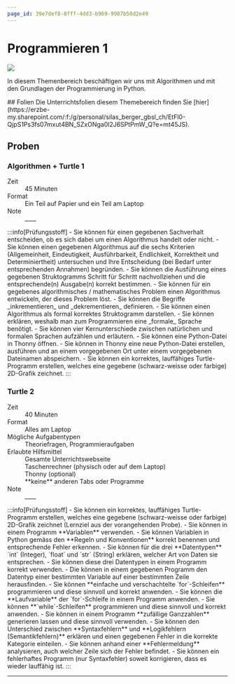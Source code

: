 ```yaml
---
page_id: 39e7def8-8fff-4dd3-b969-9987b50d2e49
---
```



# Programmieren 1
![](img/python-banner.jpg)

In diesem Themenbereich beschäftigen wir uns mit Algorithmen und mit den Grundlagen der Programmierung in Python.

<Restricted id='41e788c5-6303-4f74-87d6-57b413dee815'>
  ## Folien
  Die Unterrichtsfolien diesem Themebereich finden Sie [hier](https://erzbe-my.sharepoint.com/:f:/g/personal/silas_berger_gbsl_ch/EtFl0-QjpS1Ps3fs07mxut4BN_SZxONga0l2J6SPtPmW_Q?e=mt45JS).
</Restricted>

## Proben
### Algorithmen + Turtle 1
<Dl>
  <dt>Zeit</dt>
  <dd>45 Minuten</dd>
  <dt>Format</dt>
  <dd>Ein Teil auf Papier und ein Teil am Laptop</dd>
  <WithCmsText entries={{note: 'a51a26a1-1226-4ded-84f3-81c226751142'}}>
    <dt>Note</dt>
    <dd>__<CmsText name="note" />__</dd>
  </WithCmsText>
</Dl>
:::info[Prüfungsstoff]
- Sie können für einen gegebenen Sachverhalt entscheiden, ob es sich dabei um einen Algorithmus handelt oder nicht.
- Sie können einen gegebenen Algorithmus auf die sechs Kriterien (Allgemeinheit, Eindeutigkeit, Ausführbarkeit, Endlichkeit, Korrektheit und Determiniertheit) untersuchen und Ihre Entscheidung (bei Bedarf unter entsprechenden Annahmen) begründen.
- Sie können die Ausführung eines gegebenen Struktogramms Schritt für Schritt nachvollziehen und die entsprechende(n) Ausgabe(n) korrekt bestimmen.
- Sie können für ein gegebenes algorithmisches / mathematisches Problem einen Algorithmus entwickeln, der dieses Problem löst.
- Sie können die Begriffe _inkrementieren_ und _dekrementieren_ definieren.
- Sie können einen Algorithmus als formal korrektes Struktogramm darstellen.
- Sie können erklären, weshalb man zum Programmieren eine _formale_ Sprache benötigt.
- Sie können vier Kernunterschiede zwischen natürlichen und formalen Sprachen aufzählen und erläutern.
- Sie können eine Python-Datei in Thonny öffnen.
- Sie können in Thonny eine neue Python-Datei erstellen, ausführen und an einem vorgegebenen Ort unter einem vorgegebenen Dateinamen abspeichern.
- Sie können ein korrektes, lauffähiges Turtle-Programm erstellen, welches eine gegebene (schwarz-weisse oder farbige) 2D-Grafik zeichnet.
:::

### Turtle 2
<Dl>
  <dt>Zeit</dt>
  <dd>40 Minuten</dd>
  <dt>Format</dt>
  <dd>Alles am Laptop</dd>
  <dt>Mögliche Aufgabentypen</dt>
  <dd>Theoriefragen, Programmieraufgaben</dd>
  <dt>Erlaubte Hilfsmittel</dt>
  <dd>Gesamte Unterrichtswebseite </dd>
  <dd>Taschenrechner (physisch oder auf dem Laptop)</dd>
  <dd>Thonny (optional)</dd>
  <dd>**keine** anderen Tabs oder Programme</dd>
  <WithCmsText entries={{note: '0f8deb15-5c97-49e0-9187-0442bdc402f2'}}>
    <dt>Note</dt>
    <dd>__<CmsText name="note" />__</dd>
  </WithCmsText>
</Dl>
:::info[Prüfungsstoff]
- Sie können ein korrektes, lauffähiges Turtle-Programm erstellen, welches eine gegebene (schwarz-weisse oder farbige) 2D-Grafik zeichnet (Lernziel aus der vorangehenden Probe).
- Sie können in einem Programm **Variablen** verwenden.
- Sie können Variablen in Python gemäss den **Regeln und Konventionen** korrekt benennen und entsprechende Fehler erkennen.
- Sie können für die drei **Datentypen** `int` (Integer), `float` und `str` (String) erklären, welcher Art von Daten sie entsprechen.
- Sie können diese drei Datentypen in einem Programm korrekt verwenden.
- Die können in einem gegebenen Programm den Datentyp einer bestimmten Variable auf einer bestimmten Zeile herausfinden.
- Sie können **einfache und verschachtelte `for`-Schleifen** programmieren und diese sinnvoll und korrekt anwenden.
- Sie können die **Laufvariable** der `for`-Schleife in einem Programm anwenden.
- Sie können **`while`-Schleifen** programmieren und diese sinnvoll und korrekt anwenden.
- Sie können in einem Programm **zufällige Ganzzahlen** generieren lassen und diese sinnvoll verwenden.
- Sie können den Unterschied zwischen **Syntaxfehlern** und **Logikfehlern (Semantikfehlern)** erklären und einen gegebenen Fehler in die korrekte Kategorie einteilen.
- Sie können anhand einer **Fehlermeldung** analysieren, auch welcher Zeile sich der Fehler befindet.
- Sie können ein fehlerhaftes Programm (nur Syntaxfehler) soweit korrigieren, dass es wieder lauffähig ist.
:::

---
